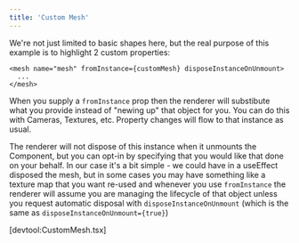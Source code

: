 ```yaml
---
title: 'Custom Mesh'
---
```


We're not just limited to basic shapes here, but the real purpose of this
example is to highlight 2 custom properties:

```tsx
<mesh name="mesh" fromInstance={customMesh} disposeInstanceOnUnmount>
  ...
</mesh>
```

When you supply a `fromInstance` prop then the renderer will substibute what you
provide instead of "newing up" that object for you. You can do this with
Cameras, Textures, etc. Property changes will flow to that instance as usual.

The renderer will not dispose of this instance when it unmounts the Component,
but you can opt-in by specifying that you would like that done on your behalf.
In our case it's a bit simple - we could have in a useEffect disposed the mesh,
but in some cases you may have something like a texture map that you want
re-used and whenever you use `fromInstance` the renderer will assume you are
managing the lifecycle of that object unless you request automatic disposal with
`disposeInstanceOnUnmount` (which is the same as
`disposeInstanceOnUnmount={true}`)

[devtool:CustomMesh.tsx]
